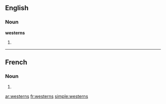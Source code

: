 ==English==

===Noun===
'''westerns'''

# {{plural of|[[western]]}}

----

==French==

===Noun===
{{infl|fr|plural}} {{m|p}}

# {{plural of|[[western#French|western]]|lang=fr}}

[[ar:westerns]]
[[fr:westerns]]
[[simple:westerns]]